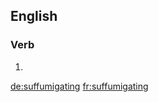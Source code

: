==English==

===Verb===
{{head|en}}

# {{present participle of|suffumigate}}

[[de:suffumigating]]
[[fr:suffumigating]]
